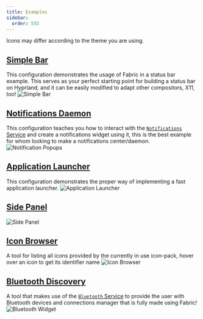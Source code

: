 ```yaml
---
title: Examples
sidebar:
  order: 555
---
```


<Aside>
Icons may differ according to the theme you are using.
</Aside>

## [Simple Bar](https://github.com/Fabric-Development/fabric/tree/main/examples/bar)
This configuration demonstrates the usage of Fabric in a status bar example.
This serves as your perfect starting point for building a status bar on Hyprland, and it can be easily modified to adapt other compositors, X11, too!
![Simple Bar](/assets/examples/bar.webp)

## [Notifications Daemon](https://github.com/Fabric-Development/fabric/tree/main/examples/notifications)
This configuration teaches you how to interact with the [`Notifications` Service](../api/services/notifications.mdx) and create a notifications widget using it, this is the best example for whom looking to make a notifications center/daemon.
![Notification Popups](/assets/examples/notifications.webp)

## [Application Launcher](https://github.com/Fabric-Development/fabric/tree/main/examples/app-launcher)
This configuration demonstrates the proper way of implementing a fast application launcher.
![Application Launcher](/assets/examples/app-launcher.webp)

## [Side Panel](https://github.com/Fabric-Development/fabric/tree/main/examples/side-panel)
![Side Panel](/assets/examples/side-panel.webp)

## [Icon Browser](https://github.com/Fabric-Development/fabric/tree/main/examples/icon-browser)
A tool for listing all icons provided by the currently in use icon-pack, hover over an icon to get its identifier name
![Icon Browser](/assets/examples/icon-browser.webp)

## [Bluetooth Discovery](https://github.com/Fabric-Development/fabric/tree/main/examples/bluetooth-widget)
A tool that makes use of the [`Bluetooth` Service](../api/services/bluetooth.mdx) to provide the user with Bluetooth devices and connections manager that is fully made using Fabric!
![Bluetooth Widget](/assets/examples/bluetooth.webp)
